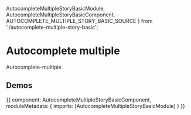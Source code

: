 


  AutocompleteMultipleStoryBasicModule,
  AutocompleteMultipleStoryBasicComponent,
  AUTOCOMPLETE_MULTIPLE_STORY_BASIC_SOURCE
} from './autocomplete-multiple-story-basic';

<Meta title='UI/Autocomplete multiple' />

# Autocomplete multiple

Autocomplete-multiple

## Demos

<Canvas source={AUTOCOMPLETE_MULTIPLE_STORY_BASIC_SOURCE}>
  <Story name='Basic' height='800px'>
    {{
      component: AutocompleteMultipleStoryBasicComponent,
      moduleMetadata: {
        imports: [AutocompleteMultipleStoryBasicModule]
      }
    }}
  </Story>
</Canvas>
